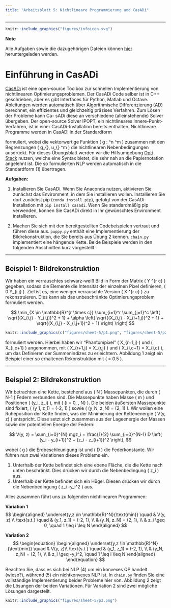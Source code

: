 ```yaml
---
title: "Arbeitsblatt 5: Nichtlineare Programmierung und CasADi"
---
```


---------------------------------


:::: {#explaining .message-box }

::: {#note-exp .note-header}
```r
knitr::include_graphics("figures/infoicon.svg")
```
**Note**
:::
::: {#note-exp .note-body}

Alle Aufgaben sowie die dazugehörigen Dateien können [hier](http://bioinf.uni-freiburg.de/Lehre/Courses/latest/material/optimierung-uebung4.zip) heruntergeladen werden.

:::

::::

# Einführung in CasADi

[CasADi](https://web.casadi.org) ist eine open-source Toolbox zur schnellen Implementierung von nichtlinearen Optimierungsproblemen.
Der CasADi Code selber ist in C++ geschrieben, aber es gibt Interfaces für Python,
Matlab und Octave. Ableitungen werden automatisch über Algorithmische Differenzierung (AD)
berechnet, ein effizientes und gleichzeitig präzises Verfahren. Zum Lösen der Probleme kann Ca-
sADi diese an verschiedene (alleinstehende) Solver übergeben. Der open-source Solver IPOPT, ein
nichtlineares Innere-Punkt-Verfahren, ist in einer CasADi-Installation bereits enthalten.
Nichtlineare Programme werden in CasADi in der Standardform

\begin{equation}
\begin{aligned}
& \min_{x \in \mathbb{R}^n}
& & f(x) \\
& \text{s.t.}
& & x_{\text{lb}} \leq x \leq x_{\text{ub}}, \\
& & & g_{\text{lb}} \leq g(x) \leq g_{\text{ub}}
\end{aligned}
\end{equation}
formuliert, wobei die vektorwertige Funktion \( g : \mathbb{R}^n \rightarrow \mathbb{R}^m \) zusammen mit den Begrenzungen \( g_{\text{lb}}, u_{\text{lb}} \in \mathbb{R}^m \) die nichtlinearen Nebenbedingungen ausdrückt.
Für dieses Übungsblatt werden wir die Hilfsumgebung [Opti Stack](https://web.casadi.org/docs/#document-opti) nutzen, welche eine Syntax bietet, die sehr nah an die Papiernotation angelehnt ist. Die so formulierten NLP werden automatisch in die Standardform (1) übertragen.

**Aufgaben:**

1. Installieren Sie CasADi. Wenn Sie Anaconda nutzen, aktivieren Sie zunächst das Environment, in dem Sie installieren wollen.
Installieren Sie dort zunächst pip (`conda install pip`), gefolgt von der CasADi-Installation mit `pip install casadi`.
Wenn Sie standardmäßig pip verwenden, können Sie CasADi direkt in Ihr gewünschtes Environment installieren.

2. Machen Sie sich mit den bereitgestellten Codebeispielen vertraut und führen diese aus. `puppy.py` enthält eine Implementierung der Bildrekonstruktion, die Sie bereits aus Übung 2 kennen. `chain.py` implementiert eine hängende Kette.
Beide Beispiele werden in den folgenden Abschnitten kurz vorgestellt.

---

## Beispiel 1: Bildrekonstruktion

Wir haben ein verrauschtes schwarz-weiß Bild in Form der Matrix \( Y \in \mathbb{R}^{r \times c} \) gegeben, sodass die Elemente die Intensität der einzelnen Pixel definieren, \( 0 \leq Y_{i,j} \leq 256 \).
Ziel ist es, eine weniger verrauschte Version \( X \in \mathbb{R}^{r \times c} \) zu rekonstruieren. Dies kann als das unbeschränkte Optimierungsproblem formuliert werden.

$$
\min_{X \in \mathbb{R}^{r \times c}} \sum_{i=1}^r \sum_{j=1}^c \left( \sqrt{(X_{i,j} - Y_{i,j})^2 + 1} + \alpha \left( \sqrt{(X_{i,j} - X_{i+1,j})^2 + 1} + \sqrt{(X_{i,j} - X_{i,j+1})^2 + 1} \right) \right)
$$


```r
knitr::include_graphics(c("figures/sheet-5/p1.png", "figures/sheet-5/p2.png"))
```

formuliert werden. Hierbei haben wir "Phantompixel" \( X_{r+1,j} \) und \( X_{i,c+1} \) angenommen, mit \( X_{r+1,j} = X_{r,j} \) und \( X_{i,c+1} = X_{i,c} \), um das Definieren der Summenindizes zu erleichtern.
Abbildung 1 zeigt ein Beispiel einer so erhaltenen Rekonstruktion mit \( \alpha = 0.5 \).

---

## Beispiel 2: Bildrekonstruktion

Wir betrachten eine Kette, bestehend aus \( N \) Massepunkten, die durch \( N-1 \) Federn verbunden sind.
Die Massepunkte haben Masse \( m \) und Positionen \( (y_i, z_i) \), mit \( {i = 0, \ldots, N} \).
Die beiden äußersten Massepunkte sind fixiert, \( (y_1, z_1) = (-2, 1) \) sowie \( (y_N, z_N) = (2, 1) \).
Wir wollen eine Ruheposition der Kette finden, was der Minimierung der Kettenenergie \( V(y, z) \) entspricht.
Diese setzt sich zusammen aus der Lageenergie der Massen sowie der potentiellen Energie der Federn:

$$
V(y, z) = \sum_{i=0}^{N} mgz_i + \frac{1}{2} \sum_{i=0}^{N-1} D \left( (y_i - y_{i+1})^2 + (z_i - z_{i+1})^2 \right),
$$

wobei \( g \) die Erdbeschleunigung ist und \( D \) die Federkonstante. Wir führen nun zwei Variationen dieses Problems ein.

1. Unterhalb der Kette befindet sich eine ebene Fläche, die die Kette nach unten beschränkt. Dies drücken wir durch die Nebenbedingung \( z_i \geq 0 \) aus.
2. Unterhalb der Kette befindet sich ein Hügel. Diesen drücken wir durch die Nebenbedingung \( z_i \geq -y_i^2 \) aus.

Alles zusammen führt uns zu folgenden nichtlinearen Programmen:

**Variation 1**
$$
\begin{aligned}
\underset{y,z \in \mathbb{R}^N}{\text{min}} \quad & V(y, z) \\
\text{s.t.} \quad & (y_1, z_1) = (-2, 1), \\
& (y_N, z_N) = (2, 1),  \\
& z_i \geq 0, \quad 1 \leq i \leq N
\end{aligned}
$$

**Variation 2**
$$
\begin{equation}
\begin{aligned}
\underset{y,z \in \mathbb{R}^N}{\text{min}} \quad & V(y, z)\\
\text{s.t.} \quad & (y_1, z_1) = (-2, 1), \\
& (y_N, z_N) = (2, 1), \\
& z_i \geq -y_i^2, \quad 1 \leq i \leq N
\end{aligned}
\end{equation}
$$

Beachten Sie, dass es sich bei NLP (4) um ein konvexes QP handelt (wieso?), während (5) ein nichtkonvexes NLP ist. In `chain.py` finden Sie eine vollständige Implementierung beider Probleme hier von. Abbildung 2 zeigt die Lösungen der beiden Variationen. Für Variation 2 sind zwei mögliche Lösungen dargestellt.

```r
knitr::include_graphics("figures/sheet-5/p3.png")
```